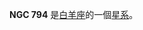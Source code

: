 {{NGCInfoBox|NGCID=NGC 794|發現者=弗里德里希·威廉·赫歇爾|發現日期=1784年10月15日|其他編號=IC 191, UGC 1528,MCG 3-6-24|曆元=J2000.0|赤經=2時2分29.4秒
|赤緯=18°22'22"|星座=白羊座|星體=星系|星等=12.8|表面亮度=13.3|藍等=13.8}}

'''NGC 794''' 是[[白羊座|白羊座]]的一個[[星系|星系]]。

{{NGCReference|794}}

{{Catalogs|NGC=794}}